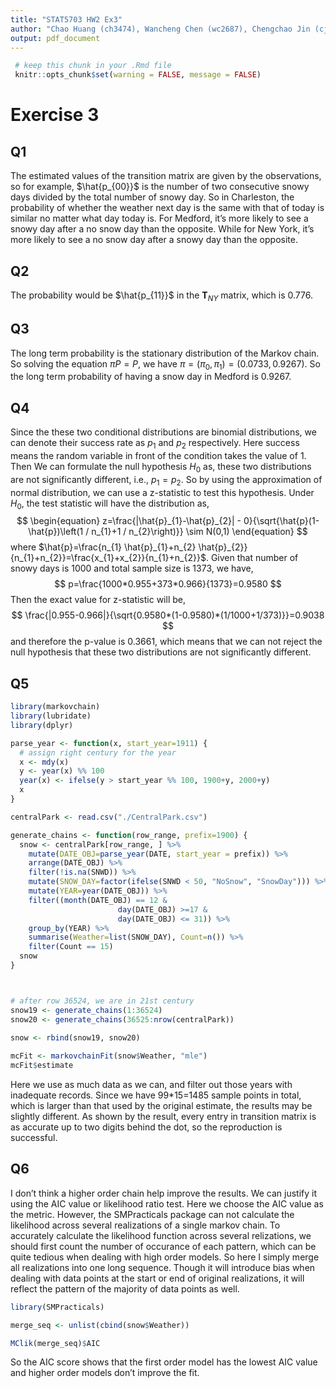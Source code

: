 ```yaml
---
title: "STAT5703 HW2 Ex3"
author: "Chao Huang (ch3474), Wancheng Chen (wc2687), Chengchao Jin (cj2628)"
output: pdf_document
---
```


```r
 # keep this chunk in your .Rmd file
 knitr::opts_chunk$set(warning = FALSE, message = FALSE)
```

# Exercise 3

## Q1

The estimated values of the transition matrix are given by the observations, so for example, $\hat{p_{00}}$ is the number of two consecutive snowy days divided by the total number of snowy day. So in Charleston, the probability of whether the weather next day is the same with that of today is similar no matter what day today is. For Medford, it's more likely to see a snowy day after a no snow day than the opposite. While for New York, it's more likely to see a no snow day after a snowy day than the opposite.

## Q2

The probability would be $\hat{p_{11}}$ in the $\mathbf{T}_{NY}$ matrix, which is 0.776.


## Q3

The long term probability is the stationary distribution of the Markov chain. So solving the equation $\pi P=P$, we have $\pi=(\pi_0,\pi_1)=(0.0733, 0.9267)$. So the long term probability of having a snow day in Medford is 0.9267.


## Q4

Since the these two conditional distributions are binomial distributions, we can denote their success rate as $p_1$ and $p_2$ respectively. Here success means the random variable in front of the condition takes the value of 1. Then We can formulate the null hypothesis $H_0$ as, these two distributions are not significantly different, i.e., $p_1=p_2$. So by using the approximation of normal distribution, we can use a z-statistic to test this hypothesis. Under $H_0$, the test statistic will have the distribution as,
$$
\begin{equation}
z=\frac{|\hat{p}_{1}-\hat{p}_{2}| - 0}{\sqrt{\hat{p}(1-\hat{p})\left(1 / n_{1}+1 / n_{2}\right)}} \sim N(0,1)
\end{equation}
$$
where $\hat{p}=\frac{n_{1} \hat{p}_{1}+n_{2} \hat{p}_{2}}{n_{1}+n_{2}}=\frac{x_{1}+x_{2}}{n_{1}+n_{2}}$. Given that number of snowy days is 1000 and total sample size is 1373, we have,
$$
p=\frac{1000*0.955+373*0.966}{1373}=0.9580
$$
Then the exact value for z-statistic will be,
$$
\frac{|0.955-0.966|}{\sqrt{0.9580*(1-0.9580)*(1/1000+1/373)}}=0.9038
$$
and therefore the p-value is 0.3661, which means that we can not reject the null hypothesis that these two distributions are not significantly different.  

## Q5

```r
library(markovchain)
library(lubridate)
library(dplyr)
```


```r

parse_year <- function(x, start_year=1911) {
  # assign right century for the year
  x <- mdy(x)
  y <- year(x) %% 100
  year(x) <- ifelse(y > start_year %% 100, 1900+y, 2000+y)
  x
}

centralPark <- read.csv("./CentralPark.csv")

generate_chains <- function(row_range, prefix=1900) {
  snow <- centralPark[row_range, ] %>% 
    mutate(DATE_OBJ=parse_year(DATE, start_year = prefix)) %>% 
    arrange(DATE_OBJ) %>% 
    filter(!is.na(SNWD)) %>% 
    mutate(SNOW_DAY=factor(ifelse(SNWD < 50, "NoSnow", "SnowDay"))) %>% 
    mutate(YEAR=year(DATE_OBJ)) %>% 
    filter((month(DATE_OBJ) == 12 & 
                        day(DATE_OBJ) >=17 & 
                        day(DATE_OBJ) <= 31)) %>% 
    group_by(YEAR) %>% 
    summarise(Weather=list(SNOW_DAY), Count=n()) %>% 
    filter(Count == 15)
  snow
}



# after row 36524, we are in 21st century
snow19 <- generate_chains(1:36524)
snow20 <- generate_chains(36525:nrow(centralPark))
  
snow <- rbind(snow19, snow20)
```

```r
mcFit <- markovchainFit(snow$Weather, "mle")
mcFit$estimate
```

Here we use as much data as we can, and filter out those years with inadequate records. Since we have 99*15=1485 sample points in total, which is larger than that used by the original estimate, the results may be slightly different. As shown by the result, every entry in transition matrix is as accurate up to two digits behind the dot, so the reproduction is successful.

## Q6

I don't think a higher order chain help improve the results. We can justify it using the AIC value or likelihood ratio test. Here we choose the AIC value as the metric. However, the SMPracticals package can not calculate the likelihood across several realizations of a single markov chain. To accurately calculate the likelihood function across several relizations, we should first count the number of occurance of each pattern, which can be quite tedious when dealing with high order models. So here I simply merge all realizations into one long sequence. Though it will introduce bias when dealing with data points at the start or end of original realizations, it will reflect the pattern of the majority of data points as well.


```r
library(SMPracticals)

merge_seq <- unlist(cbind(snow$Weather))

MClik(merge_seq)$AIC
```

So the AIC score shows that the first order model has the lowest AIC value and higher order models don't improve the fit.
